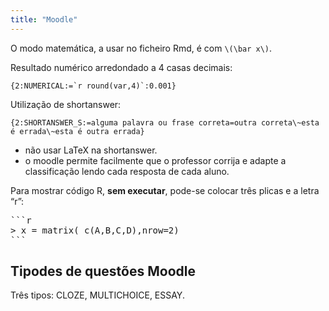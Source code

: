 ```yaml
---
title: "Moodle"
---
```


O modo matemática, a usar no ficheiro Rmd, é com  `\(\bar x\)`.


Resultado numérico arredondado a 4 casas decimais:

```{2:NUMERICAL:=`r round(var,4)`:0.001}```

Utilização de shortanswer:

```{2:SHORTANSWER_S:=alguma palavra ou frase correta=outra correta\~esta é errada\~esta é outra errada}```

* não usar LaTeX na shortanswer.
* o moodle permite facilmente que o professor corrija e adapte a classificação lendo cada resposta de cada aluno.

 
Para mostrar código R, **sem executar**, pode-se colocar três plicas e a letra "r":

<pre>
```r
> x = matrix( c(A,B,C,D),nrow=2)
```
</pre>


## Tipodes de questões Moodle

Três tipos: CLOZE, MULTICHOICE, ESSAY.

